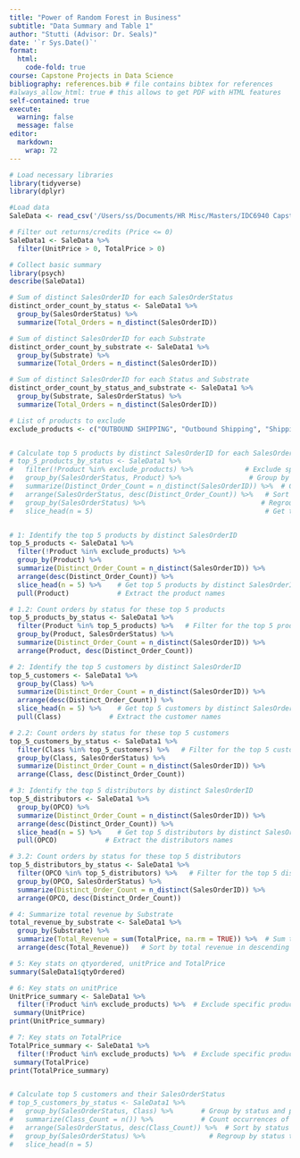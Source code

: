 ```yaml
---
title: "Power of Random Forest in Business"
subtitle: "Data Summary and Table 1"
author: "Stutti (Advisor: Dr. Seals)"
date: '`r Sys.Date()`'
format:
  html:
    code-fold: true
course: Capstone Projects in Data Science
bibliography: references.bib # file contains bibtex for references
#always_allow_html: true # this allows to get PDF with HTML features
self-contained: true
execute: 
  warning: false
  message: false
editor: 
  markdown: 
    wrap: 72
---
```

```r

# Load necessary libraries
library(tidyverse)
library(dplyr)

#Load data
SaleData <- read_csv('/Users/ss/Documents/HR Misc/Masters/IDC6940 Capstone in Data Science/Data/DataSet1.csv')

# Filter out returns/credits (Price <= 0)
SaleData1 <- SaleData %>%
  filter(UnitPrice > 0, TotalPrice > 0)

# Collect basic summary
library(psych)
describe(SaleData1)

# Sum of distinct SalesOrderID for each SalesOrderStatus
distinct_order_count_by_status <- SaleData1 %>%
  group_by(SalesOrderStatus) %>%
  summarize(Total_Orders = n_distinct(SalesOrderID))

# Sum of distinct SalesOrderID for each Substrate
distinct_order_count_by_substrate <- SaleData1 %>%
  group_by(Substrate) %>%
  summarize(Total_Orders = n_distinct(SalesOrderID))

# Sum of distinct SalesOrderID for each Status and Substrate
distinct_order_count_by_status_and_substrate <- SaleData1 %>%
  group_by(Substrate, SalesOrderStatus) %>%
  summarize(Total_Orders = n_distinct(SalesOrderID))

# List of products to exclude
exclude_products <- c("OUTBOUND SHIPPING", "Outbound Shipping", "Shipping Charge", "SHIPPING CHARGE")  


# Calculate top 5 products by distinct SalesOrderID for each SalesOrderStatus, excluding certain products
# top_5_products_by_status <- SaleData1 %>%
#   filter(!Product %in% exclude_products) %>%             # Exclude specific products
#   group_by(SalesOrderStatus, Product) %>%                 # Group by status and product
#   summarize(Distinct_Order_Count = n_distinct(SalesOrderID)) %>%  # Count distinct SalesOrderID
#   arrange(SalesOrderStatus, desc(Distinct_Order_Count)) %>%   # Sort by status and order count
#   group_by(SalesOrderStatus) %>%                             # Regroup by status
#   slice_head(n = 5)                                           # Get top 5 products for each status


# 1: Identify the top 5 products by distinct SalesOrderID
top_5_products <- SaleData1 %>%
  filter(!Product %in% exclude_products) %>% 
  group_by(Product) %>%
  summarize(Distinct_Order_Count = n_distinct(SalesOrderID)) %>%
  arrange(desc(Distinct_Order_Count)) %>%
  slice_head(n = 5) %>%    # Get top 5 products by distinct SalesOrderID
  pull(Product)            # Extract the product names

# 1.2: Count orders by status for these top 5 products
top_5_products_by_status <- SaleData1 %>%
  filter(Product %in% top_5_products) %>%   # Filter for the top 5 products
  group_by(Product, SalesOrderStatus) %>%
  summarize(Distinct_Order_Count = n_distinct(SalesOrderID)) %>%
  arrange(Product, desc(Distinct_Order_Count))

# 2: Identify the top 5 customers by distinct SalesOrderID
top_5_customers <- SaleData1 %>%
  group_by(Class) %>%
  summarize(Distinct_Order_Count = n_distinct(SalesOrderID)) %>%
  arrange(desc(Distinct_Order_Count)) %>%
  slice_head(n = 5) %>%    # Get top 5 customers by distinct SalesOrderID
  pull(Class)            # Extract the customer names

# 2.2: Count orders by status for these top 5 customers
top_5_customers_by_status <- SaleData1 %>%
  filter(Class %in% top_5_customers) %>%   # Filter for the top 5 customers
  group_by(Class, SalesOrderStatus) %>%
  summarize(Distinct_Order_Count = n_distinct(SalesOrderID)) %>%
  arrange(Class, desc(Distinct_Order_Count))

# 3: Identify the top 5 distributors by distinct SalesOrderID
top_5_distributors <- SaleData1 %>%
  group_by(OPCO) %>%
  summarize(Distinct_Order_Count = n_distinct(SalesOrderID)) %>%
  arrange(desc(Distinct_Order_Count)) %>%
  slice_head(n = 5) %>%    # Get top 5 distributors by distinct SalesOrderID
  pull(OPCO)            # Extract the distributors names

# 3.2: Count orders by status for these top 5 distributors
top_5_distributors_by_status <- SaleData1 %>%
  filter(OPCO %in% top_5_distributors) %>%   # Filter for the top 5 distributors
  group_by(OPCO, SalesOrderStatus) %>%
  summarize(Distinct_Order_Count = n_distinct(SalesOrderID)) %>%
  arrange(OPCO, desc(Distinct_Order_Count))

# 4: Summarize total revenue by Substrate
total_revenue_by_substrate <- SaleData1 %>%
  group_by(Substrate) %>%
  summarize(Total_Revenue = sum(TotalPrice, na.rm = TRUE)) %>%  # Sum the TotalPrice
  arrange(desc(Total_Revenue))   # Sort by total revenue in descending order

# 5: Key stats on qtyordered, unitPrice and TotalPrice
summary(SaleData1$qtyOrdered)

# 6: Key stats on unitPrice 
UnitPrice_summary <- SaleData1 %>%
  filter(!Product %in% exclude_products) %>%  # Exclude specific products
 summary(UnitPrice)
print(UnitPrice_summary)

# 7: Key stats on TotalPrice
TotalPrice_summary <- SaleData1 %>%
  filter(!Product %in% exclude_products) %>%  # Exclude specific products
 summary(TotalPrice)
print(TotalPrice_summary)


# Calculate top 5 customers and their SalesOrderStatus
# top_5_customers_by_status <- SaleData1 %>%
#   group_by(SalesOrderStatus, Class) %>%       # Group by status and product
#   summarize(Class_Count = n()) %>%            # Count occurrences of each product
#   arrange(SalesOrderStatus, desc(Class_Count)) %>%  # Sort by status and product count
#   group_by(SalesOrderStatus) %>%                # Regroup by status to get top 5 for each
#   slice_head(n = 5)

```


